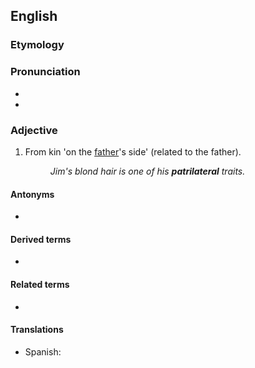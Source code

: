 {{also|patrilatéral}}
==English==

===Etymology===
{{root|en|ine-pro|*peh₂-}}
{{prefix|en|patri|lateral}}

===Pronunciation===
* {{IPA|en|/ˌpætɹɪˈlæt(ə)ɹəl/}}
* {{rhymes|en|ætəɹəl|s=5}}

===Adjective===
{{en-adj}}

# {{lb|en|anthropology}} From kin 'on the [[father]]'s side' (related to the father).
#: ''Jim's blond hair is one of his '''patrilateral''' traits.''

====Antonyms====
* {{l|en|matrilateral}}

====Derived terms====
* {{l|en|patrilaterally}}

====Related terms====
* {{l|en|patrilineal}}

====Translations====
{{trans-top}}
* Spanish: {{t|es|patrilateral|m|f}}
{{trans-mid}}
{{trans-bottom}}